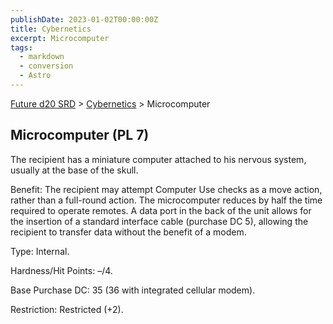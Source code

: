 ```yaml
---
publishDate: 2023-01-02T00:00:00Z
title: Cybernetics
excerpt: Microcomputer
tags:
  - markdown
  - conversion
  - Astro
---
```






[Future d20 SRD](/#futureD20) > [Cybernetics](future-d20-srd-cybernetics-index) > Microcomputer




## Microcomputer (PL 7)


The recipient has a miniature computer attached to his nervous system, usually at the base of the skull.


Benefit: The recipient may attempt Computer Use checks as a move action, rather than a full-round action. The microcomputer reduces by half the time required to operate remotes. A data port in the back of the unit allows for the insertion of a standard interface cable (purchase DC 5), allowing the recipient to transfer data without the benefit of a modem.


Type: Internal.


Hardness/Hit Points: –/4.


Base Purchase DC: 35 (36 with integrated cellular modem).


Restriction: Restricted (+2).




